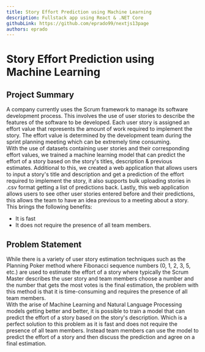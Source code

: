 ```yaml
---
title: Story Effort Prediction using Machine Learning
description: Fullstack app using React & .NET Core
githubLink: https://github.com/eprado99/nextjs13page
authors: eprado
---
```

# Story Effort Prediction using Machine Learning

## Project Summary
A company currently uses the Scrum framework to manage its software development process. 
This involves the use of user stories to describe the features of the software to be developed. 
Each user story is assigned an effort value that represents the amount of work required to implement the story. 
The effort value is determined by the development team during the sprint planning meeting which can be extremely time consuming.
<br />
With the use of datasets containing user stories and their corresponding effort values, we trained a machine learning model that can predict the effort of a story based on the story's titles, description & previous estimates.
Additional to this, we created a web application that allows users to input a story's title and description and get a prediction of the effort required to implement the story, it also supports bulk uploading stories in .csv format getting a list of predictions back.
Lastly, this web application allows users to see other user stories entered before and their predictions, this allows the team to have an idea previous to a meeting about a story.
<br />
This brings the following benefits:
- It is fast
- It does not require the presence of all team members.

## Problem Statement
While there is a variety of user story estimation techniques such as the Planning Poker method where Fibonacci sequence numbers (0, 1, 2, 3, 5, etc.) 
are used to estimate the effort of a story where typically the Scrum Master describes the user story and team members choose a number and 
the number that gets the most votes is the final estimation, the problem with this method is that it is time-consuming and requires the presence of all team members.
<br />
With the arise of Machine Learning and Natural Language Processing models getting better and better, 
it is possible to train a model that can predict the effort of a story based on the story's description.
Which is a perfect solution to this problem as it is fast and does not require the presence of all team members.
Instead team members can use the model to predict the effort of a story and then discuss the prediction and agree on a final estimation.

